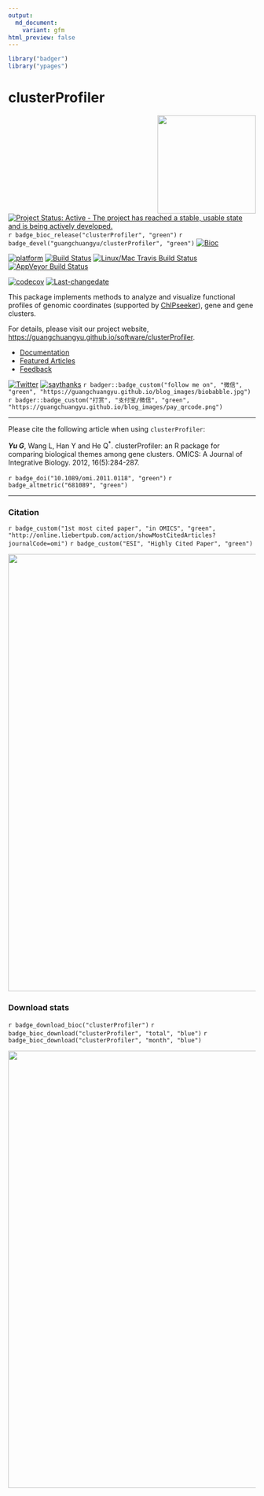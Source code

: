 ```yaml
---
output:
  md_document:
    variant: gfm
html_preview: false
---
```



```r
library("badger")
library("ypages")
```


#  clusterProfiler

<img src="https://raw.githubusercontent.com/Bioconductor/BiocStickers/master/clusterProfiler/clusterProfiler.png" height="200" align="right" />

[![Project Status: Active - The project has reached a stable, usable state and is being actively developed.](http://www.repostatus.org/badges/latest/active.svg)](http://www.repostatus.org/#active)
`r badge_bioc_release("clusterProfiler", "green")`
`r badge_devel("guangchuangyu/clusterProfiler", "green")`
[![Bioc](http://www.bioconductor.org/shields/years-in-bioc/clusterProfiler.svg)](https://www.bioconductor.org/packages/devel/bioc/html/clusterProfiler.html#since)



[![platform](http://www.bioconductor.org/shields/availability/devel/clusterProfiler.svg)](https://www.bioconductor.org/packages/devel/bioc/html/clusterProfiler.html#archives)
[![Build Status](http://www.bioconductor.org/shields/build/devel/bioc/clusterProfiler.svg)](https://bioconductor.org/checkResults/devel/bioc-LATEST/clusterProfiler/)
[![Linux/Mac Travis Build Status](https://img.shields.io/travis/GuangchuangYu/clusterProfiler/master.svg?label=Mac%20OSX%20%26%20Linux)](https://travis-ci.org/GuangchuangYu/clusterProfiler)
[![AppVeyor Build Status](https://img.shields.io/appveyor/ci/Guangchuangyu/clusterProfiler/master.svg?label=Windows)](https://ci.appveyor.com/project/GuangchuangYu/clusterProfiler)


[![codecov](https://codecov.io/gh/GuangchuangYu/clusterProfiler/branch/master/graph/badge.svg)](https://codecov.io/gh/GuangchuangYu/clusterProfiler/)
[![Last-changedate](https://img.shields.io/badge/last%20change-`r gsub('-', '--', Sys.Date())`-green.svg)](https://github.com/GuangchuangYu/clusterProfiler/commits/master)



This package implements methods to analyze and visualize functional profiles of genomic coordinates (supported by [ChIPseeker](http://www.bioconductor.org/packages/ChIPseeker)), gene and gene clusters.


For details, please visit our project website, <https://guangchuangyu.github.io/software/clusterProfiler>.

+ [Documentation](https://guangchuangyu.github.io/software/clusterProfiler/documentation/)
+ [Featured Articles](https://guangchuangyu.github.io/software/clusterProfiler/featuredArticles/)
+ [Feedback](https://guangchuangyu.github.io/software/clusterProfiler/#feedback)


[![Twitter](https://img.shields.io/twitter/url/http/shields.io.svg?style=social&logo=twitter)](https://twitter.com/intent/tweet?hashtags=clusterProfiler&url=http://online.liebertpub.com/doi/abs/10.1089/omi.2011.0118&screen_name=guangchuangyu)
[![saythanks](https://img.shields.io/badge/say-thanks-ff69b4.svg)](https://saythanks.io/to/GuangchuangYu)
`r badger::badge_custom("follow me on", "微信", "green", "https://guangchuangyu.github.io/blog_images/biobabble.jpg")`
`r badger::badge_custom("打赏", "支付宝/微信", "green", "https://guangchuangyu.github.io/blog_images/pay_qrcode.png")`


------------------------------------------------------------------------

Please cite the following article when using `clusterProfiler`:

__*Yu G*__, Wang L, Han Y and He Q^\*^. clusterProfiler: an R package for comparing biological themes among gene clusters. OMICS: A Journal of Integrative Biology. 2012, 16(5):284-287.

`r badge_doi("10.1089/omi.2011.0118", "green")`
`r badge_altmetric("681089", "green")`


------------------------------------------------------------------------

### Citation

`r badge_custom("1st most cited paper", "in OMICS", "green",
  "http://online.liebertpub.com/action/showMostCitedArticles?journalCode=omi")`
`r badge_custom("ESI", "Highly Cited Paper", "green")`



<img src="https://guangchuangyu.github.io/software/citation_trend/clusterProfiler.png" width="890"/>


### Download stats

`r badge_download_bioc("clusterProfiler")`
`r badge_bioc_download("clusterProfiler", "total", "blue")`
`r badge_bioc_download("clusterProfiler", "month", "blue")`


<img src="https://guangchuangyu.github.io/software/dlstats/clusterProfiler.png" width="890"/>

